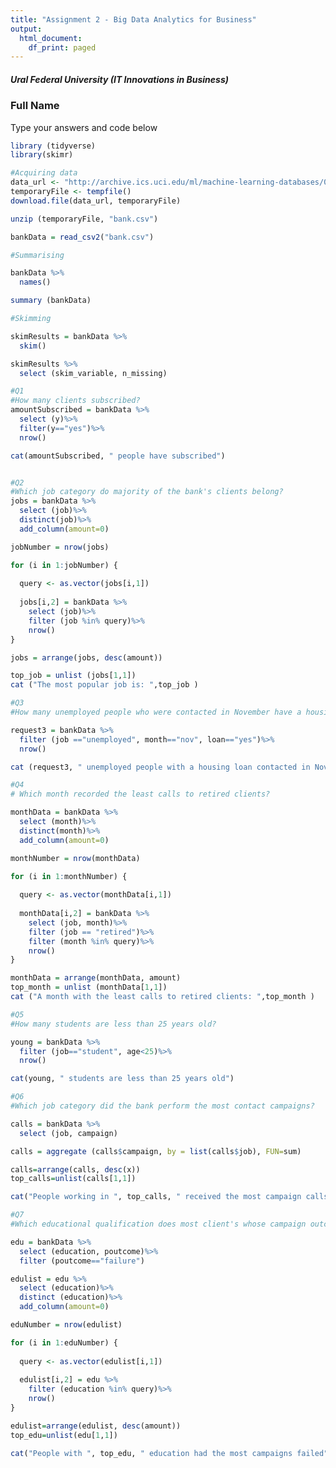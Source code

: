 ---
title: "Assignment 2 - Big Data Analytics for Business"
output:
  html_document:
    df_print: paged
---
##### Ural Federal University (IT Innovations in Business)
### Full Name

Type your answers and code below

```{r}
library (tidyverse)
library(skimr)

#Acquiring data
data_url <- "http://archive.ics.uci.edu/ml/machine-learning-databases/00222/bank.zip"
temporaryFile <- tempfile()
download.file(data_url, temporaryFile)

unzip (temporaryFile, "bank.csv")

bankData = read_csv2("bank.csv")

#Summarising

bankData %>%
  names()

summary (bankData)

#Skimming

skimResults = bankData %>%
  skim()

skimResults %>%
  select (skim_variable, n_missing)

#Q1
#How many clients subscribed?
amountSubscribed = bankData %>%
  select (y)%>%
  filter(y=="yes")%>%
  nrow()

cat(amountSubscribed, " people have subscribed")


#Q2
#Which job category do majority of the bank's clients belong?
jobs = bankData %>%
  select (job)%>%
  distinct(job)%>%
  add_column(amount=0)

jobNumber = nrow(jobs)

for (i in 1:jobNumber) {
  
  query <- as.vector(jobs[i,1])
  
  jobs[i,2] = bankData %>%
    select (job)%>%
    filter (job %in% query)%>%
    nrow()
}

jobs = arrange(jobs, desc(amount))

top_job = unlist (jobs[1,1])
cat ("The most popular job is: ",top_job )

#Q3
#How many unemployed people who were contacted in November have a housing loan?

request3 = bankData %>%
  filter (job =="unemployed", month=="nov", loan=="yes")%>%
  nrow()

cat (request3, " unemployed people with a housing loan contacted in November")

#Q4
# Which month recorded the least calls to retired clients?

monthData = bankData %>%
  select (month)%>%
  distinct(month)%>%
  add_column(amount=0)

monthNumber = nrow(monthData)

for (i in 1:monthNumber) {
  
  query <- as.vector(monthData[i,1])
  
  monthData[i,2] = bankData %>%
    select (job, month)%>%
    filter (job == "retired")%>%
    filter (month %in% query)%>%
    nrow()
}

monthData = arrange(monthData, amount)
top_month = unlist (monthData[1,1])
cat ("A month with the least calls to retired clients: ",top_month )

#Q5
#How many students are less than 25 years old?

young = bankData %>%
  filter (job=="student", age<25)%>%
  nrow()

cat(young, " students are less than 25 years old")

#Q6 
#Which job category did the bank perform the most contact campaigns?

calls = bankData %>%
  select (job, campaign)

calls = aggregate (calls$campaign, by = list(calls$job), FUN=sum)

calls=arrange(calls, desc(x))
top_calls=unlist(calls[1,1])

cat("People working in ", top_calls, " received the most campaign calls among all the jobs")

#Q7
#Which educational qualification does most client's whose campaign outcomes failed belong to?

edu = bankData %>%
  select (education, poutcome)%>%
  filter (poutcome=="failure")

edulist = edu %>%
  select (education)%>%
  distinct (education)%>%
  add_column(amount=0)

eduNumber = nrow(edulist)

for (i in 1:eduNumber) {
  
  query <- as.vector(edulist[i,1])
  
  edulist[i,2] = edu %>%
    filter (education %in% query)%>%
    nrow()
}

edulist=arrange(edulist, desc(amount))
top_edu=unlist(edu[1,1])

cat("People with ", top_edu, " education had the most campaigns failed")


```

